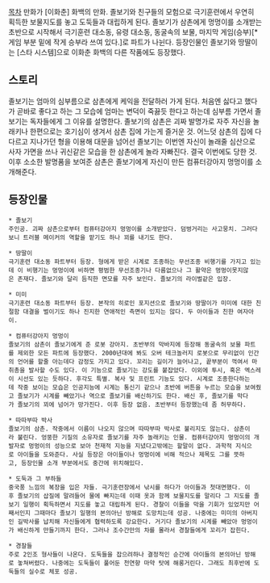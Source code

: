 [[목차]]
만화가 [이화춘] 화백의 만화.
졸보기와 친구들의 모험으로 극기훈련에서 우연히 획득한 보물지도를 놓고 도둑들과 대립하게 된다. 졸보기가 삼촌에게 멍멍이를 소개받는 초반으로 시작해서 극기훈련 대소동, 유령 대소동, 동굴속의 보물, 마지막 게임(승부)[* 게임 부분 밑에 작게 승부라 쓰여 있다.]로 파트가 나뉜다.
등장인물인 졸보기와 땅딸이는 [스타 시스템]으로 이화춘 화백의 다른 작품에도 등장했다.

== 스토리 ==
졸보기는 엄마의 심부름으로 삼촌에게 케익을 전달하러 가게 된다. 처음엔 싫다고 했다가 곧바로 좋다고 하는 그 모습에 엄마는 변덕이 죽끓듯 한다고 하는데 심부름 가면서 졸보기는 독자들에게 그 이유를 설명한다. 졸보기의 삼촌은 괴짜 발명가로 자주 자신을 놀래키나 한편으로는 호기심이 생겨서 삼촌 집에 가는게 즐거운 것. 어느덧 삼촌의 집에 다다르고 지나가던 형을 이용해 대문을 넘어선 졸보기는 이번엔 자신이 놀래줄 심산으로 사자 가면을 쓰나 귀신같은 모습을 한 삼촌에게 놀라 자빠진다. 결국 이번에도 당한 것. 이후 소소한 발명품을 보여준 삼촌은 졸보기에게 자신이 만든 컴퓨터강아지 멍멍이를 소개해준다.

== 등장인물 ==
 * 졸보기
 주인공. 괴짜 삼촌으로부터 컴퓨터강아지 멍멍이를 소개받았다. 덤벙거리는 사고뭉치. 그러다보니 트러블 메이커의 역할을 맡기도 하나 꾀를 내기도 한다.

 * 땅딸이
 극기훈련 대소동 파트부터 등장. 형에게 받은 시계로 조종하는 무선조종 비행기를 가지고 있는데 이 비행기는 멍멍이에 비하면 평범한 무선조종기나 다름없으나 그 활약은 멍멍이못지않은 존재다. 졸보기와 달리 듬직한 면모를 자주 보인다. 졸보기의 라이벌같은 입장.

 * 미미
 극기훈련 대소동 파트부터 등장. 본작의 히로인 포지션으로 졸보기와 땅딸이가 미미에 대한 친절함 대결을 벌이기도 하나 진지한 연애적인 측면이 있지는 않다. 두 아이들과 친한 여자아이.

 * 컴퓨터강아지 멍멍이
 졸보기의 삼촌이 졸보기에게 준 로봇 강아지. 초반부의 막바지에 등장해 동굴속의 보물 파트를 제외한 모든 파트에 등장했다. 2000년대에 봐도 오버 테크놀러지 로봇으로 무리없이 인간의 언어를 할줄 아는데다 감정도 가지고 있다. 꼬리는 길이가 늘어나고, 끝부분이 꺽여서 마취총을 발사할 수도 있다. 이 기능으로 졸보기는 강도를 붙잡았다. 이외에 투시, 혹은 엑스레이 시선도 있는 듯하다. 후각도 특별. 복사 및 프린트 기능도 있다. 시계로 조종한다하는데 작중 보이는 모습은 인공지능에 시계는 통신기 같으나 초반에 버튼을 누르는 모습을 보여줬고 졸보기가 시계를 빼았기나 역으로 졸보기를 배신하기도 한다. 배신 후, 졸보기를 막다가 졸보기의 꾀에 넘어가 망가진다. 이후 등장 없음. 초반부터 등장했는데 좀 허무하다.

 * 따따부따 박사
 졸보기의 삼촌. 작중에서 이름이 나오지 않으며 따따부따 박사로 불리지도 않는다. 삼촌이라 불린다. 엉뚱한 기질의 소유자로 졸보기를 자주 놀래키는 인물. 컴퓨터강아지 멍멍이의 개발자로 멍멍이의 성능으로 보아 천재적 지능을 지녔다고밖에는 할말이 없다. 과학적 지식으로 아이들을 도와준다. 사실 등장은 아이들이나 멍멍이에 비해 적으나 제목도 그를 뜻하고, 등장인물 소개 부분에서도 중간에 위치해있다.

 * 도둑과 그 부하들
 중국풍 느낌의 복장을 입은 자들. 극기훈련장에서 낚시를 하다가 아이들과 첫대면했다. 이후 졸보기의 삽질에 말려들어 물에 빠지는데 이때 옷과 함께 보물지도를 말리다 그 지도를 졸보기 일행이 획득하면서 지도를 놓고 대립하게 된다. 경찰이 이들을 막을 기회가 있었지만 어째서인지 그때마다 졸보기 일행의 본의아닌 방해로 도망치는데 성공. 나중에는 미미의 아버지인 길박사를 납치해 자신들에게 협력하도록 강요한다. 거기다 졸보기의 시계를 빼았아 멍멍이가 배신하게 만들기까지 한다. 그러나 조수간만의 차를 몰라서 경찰들에게 꼬리가 잡힌다.

 * 경찰들
 주로 2인조 형사들이 나온다. 도둑들을 잡으려하나 결정적인 순간에 아이들의 본의아닌 방해로 놓쳐버렸다. 나중에는 도둑들이 풀어둔 천연향 마약 탓에 해롱거린다. 그래도 최후반에 도둑들의 실수로 체포 성공.
